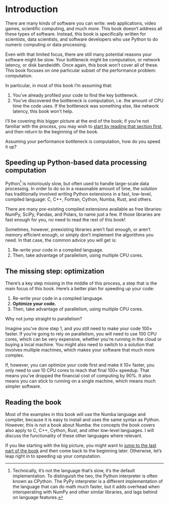# Introduction {.unnumbered}

There are many kinds of software you can write: web applications, video games, scientific computing, and much more.
This book doesn't address all these types of software.
Instead, this book is specifically written for scientists, data scientists, and software developers who use Python to do numeric computing or data processing.

Even with that limited focus, there are still many potential reasons your software might be slow.
Your bottleneck might be computation, or network latency, or disk bandwidth.
Once again, this book won't cover all of these.
This book focuses on one particular subset of the performance problem: computation.

In particular, in most of this book I'm assuming that:

1. You've already profiled your code to find the key bottleneck.
2. You've discovered the bottleneck is computation, i.e. the amount of CPU time the code uses.
   If the bottleneck was something else, like network latency, this book won't help.

I'll be covering this bigger picture at the end of the book; if you're not familiar with the process, you may wish to [start by reading that section first](part_9/01_when.qmd), and then return to the beginning of the book.

Assuming your performance bottleneck is computation, how do you speed it up?

## Speeding up Python-based data processing computation

Python[^cpython] is notoriously slow, but often used to handle large-scale data processing.
In order to do so in a reasonable amount of time, the solution has traditionally involved writing Python extensions in a fast, low-level, compiled language: C, C++, Fortran, Cython, Numba, Rust, and others.

There are many pre-existing compiled extensions available as free libraries: NumPy, SciPy, Pandas, and Polars, to name just a few.
If those libraries are fast enough for you, no need to read the rest of this book!

Sometimes, however, preexisting libraries aren't fast enough, or aren't memory efficient enough, or simply don't implement the algorithms you need.
In that case, the common advice you will get is:

1. Re-write your code in a compiled language.
2. Then, take advantage of parallelism, using multiple CPU cores.

## The missing step: optimization

There's a key step missing in the middle of this process, a step that is the main focus of this book.
Here's a better plan for speeding up your code:

1. Re-write your code in a compiled language.
2. **Optimize your code.**
3. Then, take advantage of parallelism, using multiple CPU cores.

Why not jump straight to parallelism?

Imagine you've done step 1, and you still need to make your code 100× faster.
If you're going to rely on parallelism, you will need to use 100 CPU cores, which can be very expensive, whether you're running in the cloud or buying a local machine.
You might also need to switch to a solution that involves multiple machines, which makes your software that much more complex.

If, however, you can optimize your code first and make it 10× faster, you only need to use 10 CPU cores to reach that final 100× speedup.
That means you've dropped the financial cost of computing by 90%.
It also means you can stick to running on a single machine, which means much simpler software.

## Reading the book

Most of the examples in this book will use the Numba language and compiler, because it is easy to install and uses the same syntax as Python.
However, this is not a book about Numba: the concepts the book covers also apply to C, C++, Cython, Rust, and other low-level languages.
I will discuss the functionality of these other languages where relevant.

If you like starting with the big picture, you might want to [jump to the last part of the book](part_9/01_when.qmd) and then come back to the beginning later.
Otherwise, let's leap right in to speeding up your computation.

[^cpython]: Technically, it's not the language that's slow, it's the default implementation. To distinguish the two, the Python interpreter is often known as CPython. The PyPy interpreter is a different implementation of the language that can do math much faster, but it adds overhead when interoperating with NumPy and other similar libraries, and lags behind on language features.
